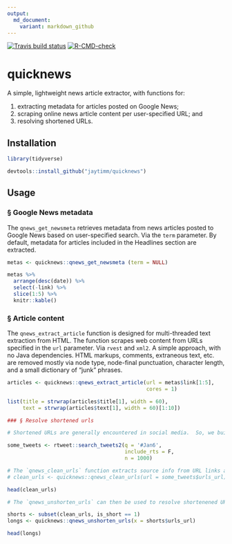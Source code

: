 ```yaml
---
output:
  md_document:
    variant: markdown_github
---
```


<!-- badges: start -->
[![Travis build status](https://travis-ci.com/jaytimm/quicknews.svg?branch=main)](https://travis-ci.com/jaytimm/quicknews)
[![R-CMD-check](https://github.com/jaytimm/quicknews/workflows/R-CMD-check/badge.svg)](https://github.com/jaytimm/quicknews/actions)
<!-- badges: end -->


# quicknews 

A simple, lightweight news article extractor, with functions for:

(1) extracting metadata for articles posted on Google News;
(2) scraping online news article content per user-specified URL; and
(3) resolving shortened URLs.



## Installation

```r
library(tidyverse)
```


```r
devtools::install_github("jaytimm/quicknews")
```



## Usage

### § Google News metadata

The `qnews_get_newsmeta` retrieves metadata from news articles posted to Google News based on user-specified search. Via the `term` parameter. By default, metadata for articles included in the Headlines section are extracted.

```r
metas <- quicknews::qnews_get_newsmeta (term = NULL)
```


```r
metas %>%
  arrange(desc(date)) %>%
  select(-link) %>%
  slice(1:5) %>%
  knitr::kable()
```




### § Article content

The `qnews_extract_article` function is designed for multi-threaded text extraction from HTML.  The function scrapes web content from URLs specified in the `url` parameter.  Via `rvest` and `xml2`.  A simple approach, with no Java dependencies. HTML markups, comments, extraneous text, etc. are removed mostly via node type, node-final punctuation, character length, and a small dictionary of "junk" phrases.

```r
articles <- quicknews::qnews_extract_article(url = metas$link[1:5],
                                             cores = 1)

list(title = strwrap(articles$title[1], width = 60), 
     text = strwrap(articles$text[1], width = 60)[1:10])
```





```r
### § Resolve shortened urls

# Shortened URLs are generally encountered in social media.  So, we build a simple demonstration Twitter corpus.

some_tweets <- rtweet::search_tweets2(q = '#Jan6', 
                                      include_rts = F,
                                      n = 1000)
```




```r
# The `qnews_clean_urls` function extracts source info from URL links and identifies whether or not a link has been shortened.  The latter is based on common shortening practices (eg, bit.ly, goo.gl), and is imperfect.  But false positives here are mostly harmless -- a non-shortened URL will be returned as such.  
# clean_urls <- quicknews::qnews_clean_urls(url = some_tweets$urls_url)

head(clean_urls)
```




```r
# The `qnews_unshorten_urls` can then be used to resolve shortenened URLs.

shorts <- subset(clean_urls, is_short == 1)
longs <- quicknews::qnews_unshorten_urls(x = shorts$urls_url)

head(longs)
```


